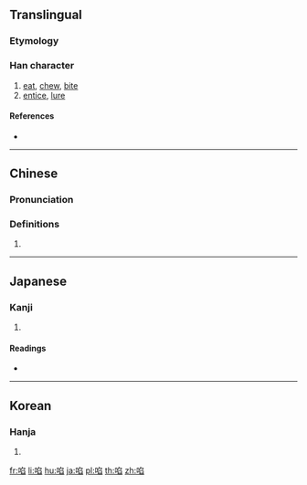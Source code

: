{{also|啖}}
==Translingual==

===Etymology===
{{Han etym}}

===Han character===
{{Han char|rn=30|rad=口|as=08|sn=11|four=67077|canj=RNHX|ids=⿰口⿱⺈臼}}

# [[eat]], [[chew]], [[bite]]
# [[entice]], [[lure]]

====References====
* {{Han ref|kx=0196.040|dkj=03825|dj=0417.050|hdz=10644.080|uh=5557|ud=21847|bh=B0E8|bd=45288}}

----

==Chinese==
{{zh-forms}}

===Pronunciation===
{{zh-pron
|m=dàn
|c=daam6
|mc=y
|oc=y
|ma=
|cat=v
}}

===Definitions===
{{zh-hanzi}}

# {{rfdef|lang=zh}}

----

==Japanese==

===Kanji===
{{ja-kanji|grade=|rs=口08}}

# {{defn|lang=ja|sort=口08}}

====Readings====
* {{ja-readings|goon=[[だん]] (dan)|kanon=[[たん]] (tan)|kun=[[くう]] (kuu), [[くらわす]] (kurawasu)}}

----

==Korean==

===Hanja===
{{ko-hanja|hangeul=담|rv=dam|mr=tam}}

# {{defn|lang=ko|sort=口08}}

[[fr:啗]]
[[li:啗]]
[[hu:啗]]
[[ja:啗]]
[[pl:啗]]
[[th:啗]]
[[zh:啗]]